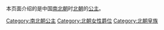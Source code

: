 本页面介绍的是中国[[南北朝|南北朝]]时[[北朝|北朝]]的[[公主|公主]]。

[[Category:南北朝公主|Category:南北朝公主]]
[[Category:北朝女性爵位|Category:北朝女性爵位]]
[[Category:北朝皇族|Category:北朝皇族]]